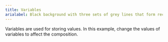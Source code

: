 ```yaml
---
title: Variables
arialabel: Black background with three sets of grey lines that form rectangles.
---
```



Variables are used for storing values. In this example, change
the values of variables to affect the composition.
